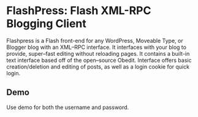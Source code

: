 # FlashPress: Flash XML-RPC Blogging Client

Flashpress is a Flash front-end for any WordPress, Moveable Type, or Blogger blog with an XML–RPC interface. It interfaces with your blog to provide, super–fast editing without reloading pages. It contains a built-in text interface based off of the open–source Obedit. Interface offers basic creation/deletion and editing of posts, as well as a login cookie for quick login.

## Demo
<Callout emoji='🔐'>
  Use demo for both the username and password.
</Callout>

<Flash name='flashpress' />
